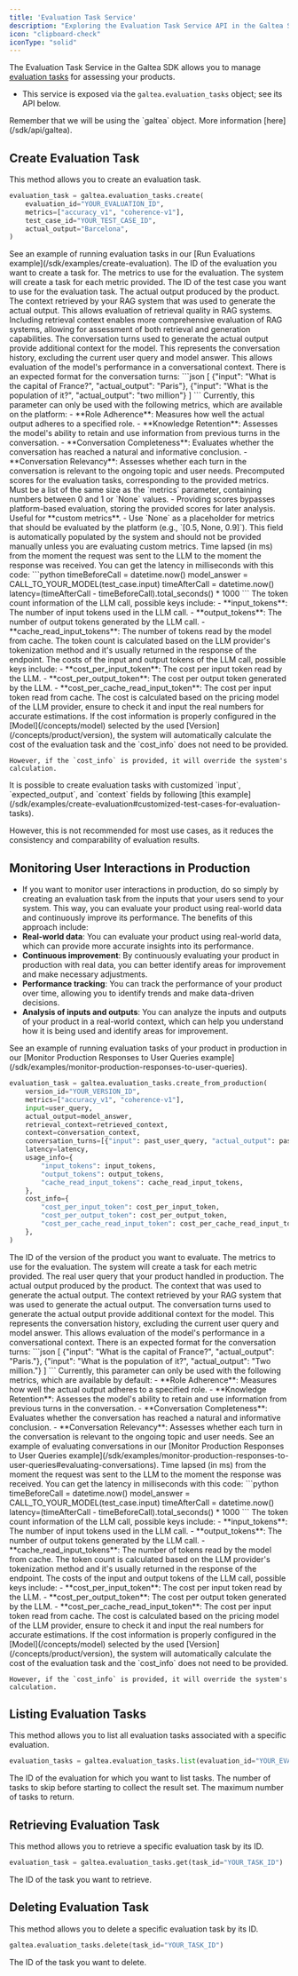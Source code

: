```yaml
---
title: 'Evaluation Task Service'
description: "Exploring the Evaluation Task Service API in the Galtea SDK"
icon: "clipboard-check"
iconType: "solid"
---
```


The Evaluation Task Service in the Galtea SDK allows you to manage [evaluation tasks](/concepts/product/evaluation/task) for assessing your products.
- This service is exposed via the `galtea.evaluation_tasks` object; see its API below.

<Info>
  Remember that we will be using the `galtea` object. More information [here](/sdk/api/galtea).
</Info>

## Create Evaluation Task

This method allows you to create an evaluation task.

```python
evaluation_task = galtea.evaluation_tasks.create(
    evaluation_id="YOUR_EVALUATION_ID",
    metrics=["accuracy_v1", "coherence-v1"],
    test_case_id="YOUR_TEST_CASE_ID",
    actual_output="Barcelona",
)
```

<Info>
  See an example of running evaluation tasks in our [Run Evaluations example](/sdk/examples/create-evaluation).
</Info>

<ResponseField name="evaluation_id" type="string" required>
  The ID of the evaluation you want to create a task for.
</ResponseField>

<ResponseField name="metrics" type="list[string]" required>
  The metrics to use for the evaluation.
  <Note>
    The system will create a task for each metric provided.
  </Note>
</ResponseField>

<ResponseField name="test_case_id" type="string" required>
  The ID of the test case you want to use for the evaluation task.
</ResponseField>

<ResponseField name="actual_output" type="string" required>
  The actual output produced by the product.
</ResponseField>

<ResponseField name="retrieval_context" type="string">
  The context retrieved by your RAG system that was used to generate the actual output.
  This allows evaluation of retrieval quality in RAG systems.
  <Note>
    Including retrieval context enables more comprehensive evaluation of RAG systems,
    allowing for assessment of both retrieval and generation capabilities.
  </Note>
</ResponseField>

<ResponseField name="conversation turns" type="list[dict[string, string]]">
  The conversation turns used to generate the actual output provide additional context for the model. This represents the conversation history, excluding the current user query and model answer.
  This allows evaluation of the model's performance in a conversational context.
  There is an expected format for the conversation turns:
  ```json
  [
    {"input": "What is the capital of France?", "actual_output": "Paris"},
    {"input": "What is the population of it?", "actual_output": "two million"}
  ]
  ```

  <Note>
    Currently, this parameter can only be used with the following metrics, which are available on the platform:
      - **Role Adherence**: Measures how well the actual output adheres to a specified role.
      - **Knowledge Retention**: Assesses the model's ability to retain and use information from previous turns in the conversation.
      - **Conversation Completeness**: Evaluates whether the conversation has reached a natural and informative conclusion.
      - **Conversation Relevancy**: Assesses whether each turn in the conversation is relevant to the ongoing topic and user needs.
 </Note>
</ResponseField>

<ResponseField name="scores" type="list[float | None]">
  Precomputed scores for the evaluation tasks, corresponding to the provided metrics. Must be a list of the same size as the `metrics` parameter, containing numbers between 0 and 1 or `None` values.
    - Providing scores bypasses platform-based evaluation, storing the provided scores for later analysis. Useful for **custom metrics**.
    - Use `None` as a placeholder for metrics that should be evaluated by the platform (e.g., `[0.5, None, 0.9]`).
  <Note>
    This field is automatically populated by the system and should not be provided manually unless you are evaluating custom metrics.
  </Note>
</ResponseField>

<ResponseField name="latency" type="float">
  Time lapsed (in ms) from the moment the request was sent to the LLM to the moment the response was received.
  <Note>
    You can get the latency in milliseconds with this code:
    ```python
      timeBeforeCall = datetime.now()
      model_answer = CALL_TO_YOUR_MODEL(test_case.input)
      timeAfterCall = datetime.now()
      latency=(timeAfterCall - timeBeforeCall).total_seconds() * 1000
    ``` 
  </Note>
</ResponseField>

<ResponseField name="usage_info" type="dict[string, float]">
  The token count information of the LLM call, possible keys include:
    - **input_tokens**: The number of input tokens used in the LLM call.
    - **output_tokens**: The number of output tokens generated by the LLM call.
    - **cache_read_input_tokens**: The number of tokens read by the model from cache.
  <Note>
    The token count is calculated based on the LLM provider's tokenization method and it's usually returned in the response of the endpoint.
  </Note>
</ResponseField>

<ResponseField name="cost_info" type="dict[string, float]">
  The costs of the input and output tokens of the LLM call, possible keys include:
    - **cost_per_input_token**: The cost per input token read by the LLM.
    - **cost_per_output_token**: The cost per output token generated by the LLM.
    - **cost_per_cache_read_input_token**: The cost per input token read from cache.
  <Note>
    The cost is calculated based on the pricing model of the LLM provider, ensure to check it and input the real numbers for accurate estimations.
  </Note>
  <Warning>
    If the cost information is properly configured in the [Model](/concepts/model) selected by the used [Version](/concepts/product/version), the system will automatically calculate the cost of the evaluation task and the `cost_info` does not need to be provided.

    However, if the `cost_info` is provided, it will override the system's calculation.
  </Warning>
</ResponseField>

<Warning>
  It is possible to create evaluation tasks with customized `input`, `expected_output`, and `context` fields by following [this example](/sdk/examples/create-evaluation#customized-test-cases-for-evaluation-tasks).

  However, this is not recommended for most use cases, as it reduces the consistency and comparability of evaluation results.
</Warning>

## Monitoring User Interactions in Production

- If you want to monitor user interactions in production, do so simply by creating an evaluation task from the inputs that your users send to your system.
This way, you can evaluate your product using real-world data and continuously improve its performance.
The benefits of this approach include:
- **Real-world data**: You can evaluate your product using real-world data, which can provide more accurate insights into its performance.
- **Continuous improvement**: By continuously evaluating your product in production with real data, you can better identify areas for improvement and make necessary adjustments.
- **Performance tracking**: You can track the performance of your product over time, allowing you to identify trends and make data-driven decisions.
- **Analysis of inputs and outputs**: You can analyze the inputs and outputs of your product in a real-world context, which can help you understand how it is being used and identify areas for improvement.

<Info>
  See an example of running evaluation tasks of your product in production in our [Monitor Production Responses to User Queries example](/sdk/examples/monitor-production-responses-to-user-queries).
</Info>

```python
evaluation_task = galtea.evaluation_tasks.create_from_production(
    version_id="YOUR_VERSION_ID",
    metrics=["accuracy_v1", "coherence-v1"],
    input=user_query,
    actual_output=model_answer,
    retrieval_context=retrieved_context,
    context=conversation_context,
    conversation_turns=[{"input": past_user_query, "actual_output": past_model_answer}],
    latency=latency,
    usage_info={
        "input_tokens": input_tokens,
        "output_tokens": output_tokens,
        "cache_read_input_tokens": cache_read_input_tokens,
    },
    cost_info={
        "cost_per_input_token": cost_per_input_token,
        "cost_per_output_token": cost_per_output_token,
        "cost_per_cache_read_input_token": cost_per_cache_read_input_token,
    },
)
```

<ResponseField name="version_id" type="string" required>
  The ID of the version of the product you want to evaluate.
</ResponseField>

<ResponseField name="metrics" type="list[string]" required>
  The metrics to use for the evaluation.
  <Note>
    The system will create a task for each metric provided.
  </Note>
</ResponseField>

<ResponseField name="input" type="string" required>
  The real user query that your product handled in production.
</ResponseField>

<ResponseField name="actual_output" type="string" required>
  The actual output produced by the product.
</ResponseField>

<ResponseField name="context" type="string">
  The context that was used to generate the actual output.
</ResponseField>

<ResponseField name="retrieval_context" type="string">
  The context retrieved by your RAG system that was used to generate the actual output.
</ResponseField>

<ResponseField name="conversation turns" type="list[dict[string, string]]">
  The conversation turns used to generate the actual output provide additional context for the model. This represents the conversation history, excluding the current user query and model answer.
  This allows evaluation of the model's performance in a conversational context.
  There is an expected format for the conversation turns:
  ```json
  [
    {"input": "What is the capital of France?", "actual_output": "Paris."},
    {"input": "What is the population of it?", "actual_output": "Two million."}
  ]
  ```
  <Note>
    Currently, this parameter can only be used with the following metrics, which are available by default:
      - **Role Adherence**: Measures how well the actual output adheres to a specified role.
      - **Knowledge Retention**: Assesses the model's ability to retain and use information from previous turns in the conversation.
      - **Conversation Completeness**: Evaluates whether the conversation has reached a natural and informative conclusion.
      - **Conversation Relevancy**: Assesses whether each turn in the conversation is relevant to the ongoing topic and user needs.
 </Note>
 <Info>
 See an example of evaluating conversations in our [Monitor Production Responses to User Queries example](/sdk/examples/monitor-production-responses-to-user-queries#evaluating-conversations).
 </Info>
</ResponseField>

<ResponseField name="latency" type="float">
  Time lapsed (in ms) from the moment the request was sent to the LLM to the moment the response was received.
  <Note>
    You can get the latency in milliseconds with this code:
    ```python
      timeBeforeCall = datetime.now()
      model_answer = CALL_TO_YOUR_MODEL(test_case.input)
      timeAfterCall = datetime.now()
      latency=(timeAfterCall - timeBeforeCall).total_seconds() * 1000
    ``` 
  </Note>
</ResponseField>

<ResponseField name="usage_info" type="dict[string, float]">
  The token count information of the LLM call, possible keys include:
    - **input_tokens**: The number of input tokens used in the LLM call.
    - **output_tokens**: The number of output tokens generated by the LLM call.
    - **cache_read_input_tokens**: The number of tokens read by the model from cache.
  <Note>
    The token count is calculated based on the LLM provider's tokenization method and it's usually returned in the response of the endpoint.
  </Note>
</ResponseField>

<ResponseField name="cost_info" type="dict[string, float]">
  The costs of the input and output tokens of the LLM call, possible keys include:
    - **cost_per_input_token**: The cost per input token read by the LLM.
    - **cost_per_output_token**: The cost per output token generated by the LLM.
    - **cost_per_cache_read_input_token**: The cost per input token read from cache.
  <Note>
    The cost is calculated based on the pricing model of the LLM provider, ensure to check it and input the real numbers for accurate estimations.
  </Note>
  <Warning>
    If the cost information is properly configured in the [Model](/concepts/model) selected by the used [Version](/concepts/product/version), the system will automatically calculate the cost of the evaluation task and the `cost_info` does not need to be provided.

    However, if the `cost_info` is provided, it will override the system's calculation.
  </Warning>
</ResponseField>


## Listing Evaluation Tasks

This method allows you to list all evaluation tasks associated with a specific evaluation.

```python
evaluation_tasks = galtea.evaluation_tasks.list(evaluation_id="YOUR_EVALUATION_ID")
```

<ResponseField name="evaluation_id" type="string" required>
  The ID of the evaluation for which you want to list tasks.
</ResponseField>

<ResponseField name="offset" type="int">
  The number of tasks to skip before starting to collect the result set.
</ResponseField>

<ResponseField name="limit" type="int">
  The maximum number of tasks to return.
</ResponseField>

## Retrieving Evaluation Task

This method allows you to retrieve a specific evaluation task by its ID.

```python
evaluation_task = galtea.evaluation_tasks.get(task_id="YOUR_TASK_ID")
```

<ResponseField name="evaluation_task_id" type="string" required>
  The ID of the task you want to retrieve.
</ResponseField>

## Deleting Evaluation Task

This method allows you to delete a specific evaluation task by its ID.

```python
galtea.evaluation_tasks.delete(task_id="YOUR_TASK_ID")
```

<ResponseField name="evaluation_task_id" type="string" required>
  The ID of the task you want to delete.
</ResponseField>

